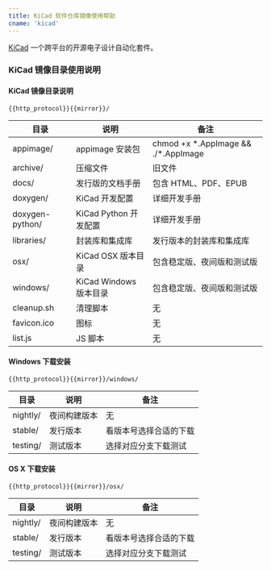 ```yaml
---
title: KiCad 软件仓库镜像使用帮助
cname: 'kicad'
---
```


[KiCad](http://kicad.org/) 一个跨平台的开源电子设计自动化套件。

### KiCad 镜像目录使用说明

#### KiCad 镜像目录说明

<CodeBlock>

```
{{http_protocol}}{{mirror}}/
```

</CodeBlock>

目录	        |	说明    |    备注
-----------|----------|---------
appimage/    |appimage 安装包|chmod +x \*.AppImage && ./*.AppImage
archive/    |压缩文件 | 旧文件
docs/    |发行版的文档手册 | 包含 HTML、PDF、EPUB
doxygen/    |KiCad 开发配置 | 详细开发手册
doxygen-python/    |KiCad Python 开发配置 | 详细开发手册
libraries/    |封装库和集成库 | 发行版本的封装库和集成库
osx/    | KiCad OSX 版本目录    | 包含稳定版、夜间版和测试版
windows/    | KiCad Windows 版本目录    | 包含稳定版、夜间版和测试版
cleanup.sh    | 清理脚本    |无
favicon.ico    |图标    |无
list.js |JS 脚本    |无


#### Windows 下载安装

<CodeBlock>

```
{{http_protocol}}{{mirror}}/windows/
```

</CodeBlock>

目录	        |	说明    |    备注
-----------|----------|---------
nightly/	| 夜间构建版本 | 无
stable/		| 发行版本 | 看版本号选择合适的下载
testing/	| 测试版本 | 选择对应分支下载测试

#### OS X 下载安装

<CodeBlock>

```
{{http_protocol}}{{mirror}}/osx/
```

</CodeBlock>


目录	        |	说明    |    备注
-----------|----------|---------
nightly/	| 夜间构建版本 | 无
stable/		| 发行版本 | 看版本号选择合适的下载
testing/	| 测试版本 | 选择对应分支下载测试


